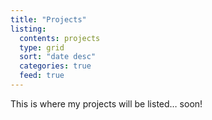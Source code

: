 ```yaml
---
title: "Projects"
listing:
  contents: projects
  type: grid
  sort: "date desc"
  categories: true
  feed: true
---
```


This is where my projects will be listed... soon!